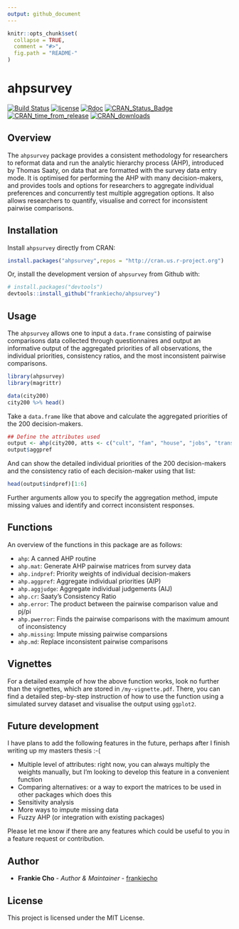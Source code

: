 ```yaml
---
output: github_document
---
```


<!-- README.md is generated from README.Rmd. Please edit that file -->

```r
knitr::opts_chunk$set(
  collapse = TRUE,
  comment = "#>",
  fig.path = "README-"
)
```

# ahpsurvey

[![Build Status](https://travis-ci.org/frankiecho/ahpsurvey.svg?branch=master)](https://travis-ci.org/frankiecho/ahpsurvey) [![license](https://img.shields.io/github/license/mashape/apistatus.svg)](http://choosealicense.com/licenses/mit/) [![Rdoc](http://www.rdocumentation.org/badges/version/ahpsurvey)](http://www.rdocumentation.org/packages/ahpsurvey) [![CRAN_Status_Badge](https://www.r-pkg.org/badges/version/ahpsurvey)](https://cran.r-project.org/package=ahpsurvey) [![CRAN_time_from_release](http://www.r-pkg.org/badges/ago/ahpsurvey)](https://cran.r-project.org/package=ahpsurvey) 
[![CRAN_downloads](https://cranlogs.r-pkg.org/badges/ahpsurvey)](https://cran.r-project.org/package=ahpsurvey)

## Overview

The `ahpsurvey` package provides a consistent methodology for researchers to reformat data and run the analytic hierarchy process (AHP), introduced by Thomas Saaty, on data that are formatted with the survey data entry mode. It is optimised for performing the AHP with many decision-makers, and provides tools and options for researchers to aggregate individual preferences and concurrently test multiple aggregation options. It also allows researchers to quantify, visualise and correct for inconsistent pairwise comparisons.

## Installation

Install `ahpsurvey` directly from CRAN:

```r
install.packages("ahpsurvey",repos = "http://cran.us.r-project.org")
```

Or, install the development version of `ahpsurvey` from Github with:

```r
# install.packages("devtools")
devtools::install_github("frankiecho/ahpsurvey")
```

## Usage

The `ahpsurvey` allows one to input a `data.frame` consisting of pairwise comparisons data collected through questionnaires and output an informative output of the aggregated priorities of all observations, the individual priorities, consistency ratios, and the most inconsistent pairwise comparisons.

```r
library(ahpsurvey)
library(magrittr)

data(city200)
city200 %>% head()
```

Take a `data.frame` like that above and calculate the aggregated priorities of the 200 decision-makers.

```r
## Define the attributes used
output <- ahp(city200, atts <- c("cult", "fam", "house", "jobs", "trans"), negconvert = TRUE, agg = TRUE)
output$aggpref
```

And can show the detailed individual priorities of the 200 decision-makers and the consistency ratio of each decision-maker using that list:

```r
head(output$indpref)[1:6]
```

Further arguments allow you to specify the aggregation method, impute missing values and identify and correct inconsistent responses.

## Functions

An overview of the functions in this package are as follows:

* `ahp`: A canned AHP routine
* `ahp.mat`: Generate AHP pairwise matrices from survey data
* `ahp.indpref`: Priority weights of individual decision-makers
* `ahp.aggpref`: Aggregate individual priorities (AIP)
* `ahp.aggjudge`: Aggregate individual judgements (AIJ)
* `ahp.cr`: Saaty's Consistency Ratio
* `ahp.error`: The product between the pairwise comparison value and pj/pi
* `ahp.pwerror`: Finds the pairwise comparisons with the maximum amount of inconsistency
* `ahp.missing`: Impute missing pairwise comparsions
* `ahp.md`: Replace inconsistent pairwise comparisons

## Vignettes

For a detailed example of how the above function works, look no further than the vignettes, which are stored in `/my-vignette.pdf`. There, you can find a detailed step-by-step instruction of how to use the function using a simulated survey dataset and visualise the output using `ggplot2`.

## Future development

I have plans to add the following features in the future, perhaps after I finish writing up my masters thesis :-(

* Multiple level of attributes: right now, you can always multiply the weights manually, but I'm looking to develop this feature in a convenient function
* Comparing alternatives: or a way to export the matrices to be used in other packages which does this
* Sensitivity analysis
* More ways to impute missing data
* Fuzzy AHP (or integration with existing packages)

Please let me know if there are any features which could be useful to you in a feature request or contribution.

## Author

* **Frankie Cho** - *Author & Maintainer* - [frankiecho](https://github.com/frankiecho)

## License

This project is licensed under the MIT License.